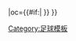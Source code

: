 {{fb team 
|t= 國家儲訓
|tan= 台灣國訓足球隊
|tc= TWN
|abb={{#if:{{{abb|}}}|國訓}} 
|oc={{#if:{{{oc|}}}|{{{oc}}} }}
}}
<!--
--><noinclude>[[Category:足球模板]]</noinclude>